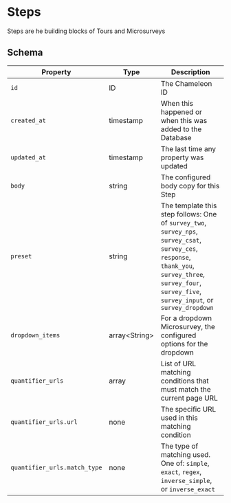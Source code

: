 # Steps

Steps are he building blocks of Tours and Microsurveys

## Schema

| Property | Type | Description |
| --- | --- | --- |
| `id` | ID | The Chameleon ID |
| `created_at` | timestamp | When this happened or when this was added to the Database |
| `updated_at` | timestamp | The last time any property was updated |
| `body` | string | The configured body copy for this Step |
| `preset` | string | The template this step follows: One of `survey_two`, `survey_nps`, `survey_csat`, `survey_ces`, `response`, `thank_you`, `survey_three`, `survey_four`, `survey_five`, `survey_input`, or `survey_dropdown` |
| `dropdown_items` | array&lt;String&gt; | For a dropdown Microsurvey, the configured options for the dropdown |
| `quantifier_urls` | array | List of URL matching conditions that must match the current page URL |
| `quantifier_urls.url` | none | The specific URL used in this matching condition |
| `quantifier_urls.match_type` | none | The type of matching used. One of: `simple`, `exact`, `regex`, `inverse_simple`, or `inverse_exact` |


